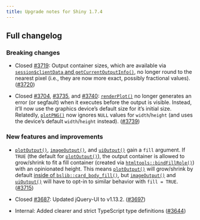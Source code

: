```yaml
---
title: Upgrade notes for Shiny 1.7.4
---
```


## Full changelog

### Breaking changes

- Closed [#3719](https://github.com/rstudio/shiny/issues/3719): Output container sizes, which are available via [`session$clientData` and `getCurrentOutputInfo()`](https://shyr-test-center.netlify.app/articles/client-data.html), no longer round to the nearest pixel (i.e., they are now more exact, possibly fractional values). ([#3720](https://github.com/rstudio/shiny/issues/3720))

- Closed [#3704](https://github.com/rstudio/shiny/issues/3704), [#3735](https://github.com/rstudio/shiny/issues/3735), and [#3740](https://github.com/rstudio/shiny/issues/3740): [`renderPlot()`](./renderPlot.html) no longer generates an error (or segfault) when it executes before the output is visible. Instead, it'll now use the graphics device's default size for it's initial size. Relatedly, [`plotPNG()`](./plotPNG.html) now ignores `NULL` values for `width`/`height` (and uses the device's default `width`/`height` instead). ([#3739](https://github.com/rstudio/shiny/issues/3739))

### New features and improvements

- [`plotOutput()`](./plotOutput.html), [`imageOutput()`](./plotOutput.html), and [`uiOutput()`](./htmlOutput.html) gain a `fill` argument. If `TRUE` (the default for [`plotOutput()`](./plotOutput.html)), the output container is allowed to grow/shrink to fit a fill container (created via [`htmltools::bindFillRole()`](https://rstudio.github.io/htmltools/reference/bindFillRole.html)) with an opinionated height. This means [`plotOutput()`](./plotOutput.html) will grow/shrink by default [inside of `bslib::card_body_fill()`](https://rstudio.github.io/bslib/articles/cards.html#responsive-sizing), but [`imageOutput()`](./plotOutput.html) and [`uiOutput()`](./htmlOutput.html) will have to opt-in to similar behavior with `fill = TRUE`. ([#3715](https://github.com/rstudio/shiny/issues/3715))

- Closed [#3687](https://github.com/rstudio/shiny/issues/3687): Updated jQuery-UI to v1.13.2. ([#3697](https://github.com/rstudio/shiny/issues/3697))

- Internal: Added clearer and strict TypeScript type definitions ([#3644](https://github.com/rstudio/shiny/issues/3644))

